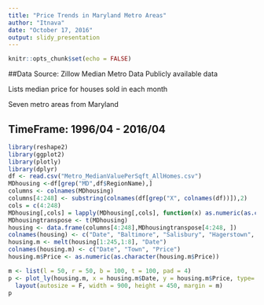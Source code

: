 ```yaml
---
title: "Price Trends in Maryland Metro Areas"
author: "Itnava"
date: "October 17, 2016"
output: slidy_presentation
---
```


```r
knitr::opts_chunk$set(echo = FALSE)
```


##Data Source: Zillow Median Metro Data
Publicly available data

Lists median price for houses sold in each month

Seven metro areas from Maryland


TimeFrame:  1996/04 - 2016/04
-----
```r

library(reshape2)
library(ggplot2)
library(plotly)
library(dplyr)
df <- read.csv("Metro_MedianValuePerSqft_AllHomes.csv")
MDhousing <-df[grep("MD",df$RegionName),]
columns <- colnames(MDhousing)
columns[4:248] <- substring(colnames(df[grep("X", colnames(df))]),2)
cols = c(4:248)
MDhousing[,cols] = lapply(MDhousing[,cols], function(x) as.numeric(as.character(x)))
MDhousingtranspose <- t(MDhousing)
housing <- data.frame(columns[4:248],MDhousingtranspose[4:248, ])
colnames(housing) <- c("Date", "Baltimore", "Salisbury", "Hagerstown", "California-Lexington Park", "Cumberland", "Easton", "Cambridge")
housing.m <- melt(housing[1:245,1:8], "Date")
colnames(housing.m) <- c("Date", "Town", "Price")
housing.m$Price <- as.numeric(as.character(housing.m$Price))

m <- list(l = 50, r = 50, b = 100, t = 100, pad = 4)
p <- plot_ly(housing.m, x = housing.m$Date, y = housing.m$Price, type= "scatter", mode = "markers", color = housing.m$Town) %>%
  layout(autosize = F, width = 900, height = 450, margin = m)
p
```

